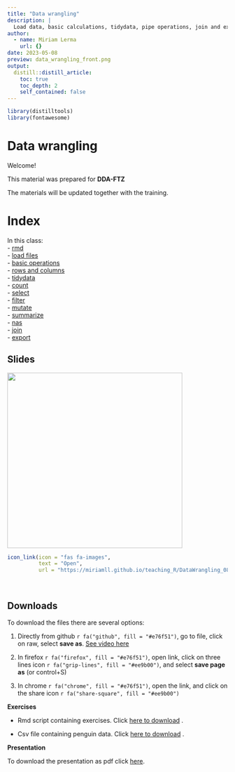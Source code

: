 ```yaml
---
title: "Data wrangling"
description: |
  Load data, basic calculations, tidydata, pipe operations, join and export data frames.
author:
  - name: Miriam Lerma
    url: {}
date: 2023-05-08
preview: data_wrangling_front.png
output:
  distill::distill_article:
    toc: true
    toc_depth: 2
    self_contained: false
---
```


```r
library(distilltools)
library(fontawesome)
```

# Data wrangling

Welcome!

This material was prepared for **DDA-FTZ**

The materials will be updated together with the training.

# Index

In this class: <br>
- [rmd](https://miriamll.github.io/teaching_R/DataWrangling_0805.html#6)<br>
- [load files](https://miriamll.github.io/teaching_R/DataWrangling_0805.html#27)<br>
- [basic operations](https://miriamll.github.io/teaching_R/DataWrangling_0805.html#44) <br>
- [rows and columns](https://miriamll.github.io/teaching_R/DataWrangling_0805.html#54) <br>
- [tidydata](https://miriamll.github.io/teaching_R/DataWrangling_0805.html#59) <br>
- [count](https://miriamll.github.io/teaching_R/DataWrangling_0805.html#66) <br>
- [select](https://miriamll.github.io/teaching_R/DataWrangling_0805.html#68) <br>
- [filter](https://miriamll.github.io/teaching_R/DataWrangling_0805.html#69) <br>
- [mutate](https://miriamll.github.io/teaching_R/DataWrangling_0805.html#74) <br>
- [summarize](https://miriamll.github.io/teaching_R/DataWrangling_0805.html#75) <br>
- [nas](https://miriamll.github.io/teaching_R/DataWrangling_0805.html#76)<br>
- [join](https://miriamll.github.io/teaching_R/DataWrangling_0805.html#80) <br>
- [export](https://miriamll.github.io/teaching_R/DataWrangling_0805.html#94) <br>


## Slides
<html>
<body>
   <left>
      <a href="https://miriamll.github.io/teaching_R/DataWrangling_0805.html#1"><img src="https://github.com/MiriamLL/teaching_R/blob/master/Images/000data-wrangling.png?raw=true" style="width:400px"></a>
   </left>
</body>
</html>


```r
icon_link(icon = "fas fa-images",
          text = "Open",
          url = "https://miriamll.github.io/teaching_R/DataWrangling_0805.html#1")
```

<br>

## Downloads

To download the files there are several options:  

1. Directly from github `r fa("github", fill = "#e76f51")`, go to file, click on raw, select **save as**. [See video here](https://www.gitkraken.com/learn/git/github-download#how-to-download-a-csv-from-github)

2. In firefox `r fa("firefox", fill = "#e76f51")`, open link, click on three lines icon `r fa("grip-lines", fill = "#ee9b00")`, and select **save page as** (or control+S)

3. In chrome `r fa("chrome", fill = "#e76f51")`, open the link, and click on the share icon `r fa("share-square", fill = "#ee9b00")`

**Exercises**

- Rmd script containing exercises. Click [here to download](https://raw.githubusercontent.com/MiriamLL/teaching_R/master/02ExercisesRmd.Rmd) .

- Csv file containing penguin data. Click [here to download](https://raw.githubusercontent.com/MiriamLL/teaching_R/master/Downloads/penguins1.csv) .

**Presentation**

To download the presentation as pdf click [here](https://github.com/MiriamLL/data_supporting_webpage/blob/main/Teaching/DataWrangling.pdf).
